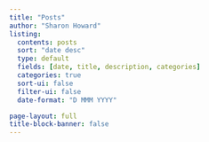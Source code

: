 ```yaml
---
title: "Posts"
author: "Sharon Howard"
listing:
  contents: posts
  sort: "date desc"
  type: default
  fields: [date, title, description, categories]
  categories: true
  sort-ui: false
  filter-ui: false
  date-format: "D MMM YYYY"

page-layout: full
title-block-banner: false
---
```

&nbsp;